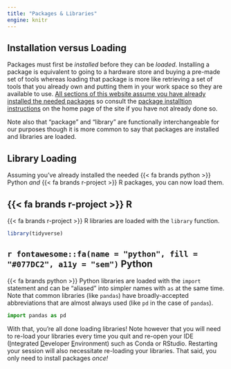 ```yaml
---
title: "Packages & Libraries"
engine: knitr
---
```


## Installation versus Loading

Packages must first be _installed_ before they can be _loaded_. Installing a package is equivalent to going to a hardware store and buying a pre-made set of tools whereas loading that package is more like retrieving a set of tools that you already own and putting them in your work space so they are available to use. <u>All sections of this website assume you have already installed the needed packages</u> so consult the [package installtion instructions](https://njlyon0.github.io/collab_bilingualism/#package-installation) on the home page of the site if you have not already done so.

Note also that "package" and "library" are functionally interchangeable for our purposes though it is more common to say that packages are installed and libraries are loaded.

## Library Loading

Assuming you've already installed the needed [{{< fa brands python >}} Python]{.py} _and_ [{{< fa brands r-project >}} R]{.r} packages, you can now load them.

:::panel-tabset
## [{{< fa brands r-project >}}]{.r} R

[{{< fa brands r-project >}} R]{.r} libraries are loaded with the `library` function.

```r
library(tidyverse)
```

## `r fontawesome::fa(name = "python", fill = "#077DC2", a11y = "sem")` Python

[{{< fa brands python >}} Python]{.py} libraries are loaded with the `import` statement and can be "aliased" into simpler names with `as` at the same time. Note that common libraries (like `pandas`) have broadly-accepted abbreviations that are almost always used (like `pd` in the case of `pandas`).

```python
import pandas as pd
```
:::

With that, you're all done loading libraries! Note however that you will need to re-load your libraries every time you quit and re-open your IDE (<u>I</u>ntegrated <u>D</u>eveloper <u>E</u>nvironment) such as [Conda]{.py} or [RStudio]{.r}. Restarting your session will also necessitate re-loading your libraries. That said, you only need to install packages _once!_

